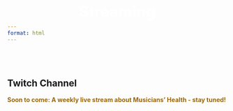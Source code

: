 ```yaml
---
format: html
---
```


<style>
  h1 {
    position: absolute;
    z-index: 2;
    font-size: 35px;
    top: 15px;
    left: 50%;
    transform: translateX(-50%);
    color: white;
    margin: 0;
  }
  h2 {
    margin-top: 80px;  /* Add this to push the "Twitch Channel" header down */
  }
</style>

<h1>Streaming</h1>

## Twitch Channel
<strong style="color: #9A670E;">Soon to come: A weekly live stream about Musicians' Health - stay tuned!</strong>
